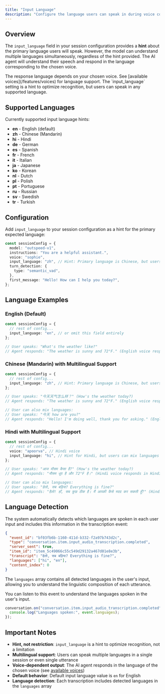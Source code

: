 ```yaml
---
title: "Input Language"
description: "Configure the language users can speak in during voice conversations"
---
```


## Overview

The `input_language` field in your session configuration provides a **hint** about the primary language users will speak.
However, the model can understand multiple languages simultaneously, regardless of the hint provided.
The AI agent will understand their speech and respond in the language corresponding to the chosen voice.

<Note>
  The response language depends on your chosen voice. See [available voices](/features/voices) for language support. The
  `input_language` setting is a hint to optimize recognition, but users can speak in any supported language.
</Note>

## Supported Languages

Currently supported input language hints:

- **en** - English (default)
- **zh** - Chinese (Mandarin)
- **hi** - Hindi
- **de** - German
- **es** - Spanish
- **fr** - French
- **it** - Italian
- **ja** - Japanese
- **ko** - Korean
- **nl** - Dutch
- **pl** - Polish
- **pt** - Portuguese
- **ru** - Russian
- **sv** - Swedish
- **tr** - Turkish

## Configuration

Add `input_language` to your session configuration as a hint for the primary expected language:

```typescript
const sessionConfig = {
  model: "outspeed-v1",
  instructions: "You are a helpful assistant.",
  voice: "sophie",
  input_language: "zh", // Hint: Primary language is Chinese, but users can still switch to English mid-conversation
  turn_detection: {
    type: "semantic_vad",
  },
  first_message: "Hello! How can I help you today?",
};
```

## Language Examples

### English (Default)

```typescript
const sessionConfig = {
  // rest of config...
  input_language: "en", // or omit this field entirely
};

// User speaks: "What's the weather like?"
// Agent responds: "The weather is sunny and 72°F." (English voice responds in English)
```

### Chinese (Mandarin) with Multilingual Support

```typescript
const sessionConfig = {
  // rest of config...
  input_language: "zh", // Hint: Primary language is Chinese, but users can still switch to English mid-conversation
};

// User speaks: "今天天气怎么样？" (How's the weather today?)
// Agent responds: "The weather is sunny and 72°F." (English voice responds in English)

// User can also mix languages:
// User speaks: "今天 how are you?"
// Agent responds: "Hello! I'm doing well, thank you for asking." (English voice responds in English)
```

### Hindi with Multilingual Support

```typescript
const sessionConfig = {
  // rest of config...
  voice: "apoorva", // Hindi voice
  input_language: "hi", // Hint for Hindi, but users can mix languages
};

// User speaks: "आज मौसम कैसा है?" (How's the weather today?)
// Agent responds: "मौसम धूप है और 72°F है।" (Hindi voice responds in Hindi)

// User can also mix languages:
// User speaks: "हेलो, सब बढ़िया? Everything is fine?"
// Agent responds: "हैलो! हाँ, सब कुछ ठीक है। मैं आपकी कैसे मदद कर सकती हूँ?" (Hindi voice responds in Hindi)
```

## Language Detection

The system automatically detects which languages are spoken in each user input and includes this information in the transcription event:

```json
{
  "event_id": "bf03fb6b-1160-411d-b332-f2a97b743d2c",
  "type": "conversation.item.input_audio_transcription.completed",
  "server_sent": true,
  "item_id": "item_5c49066c55c549d29132a467d01e8e3b",
  "transcript": "हेलो, सब बढ़िया? Everything is fine?",
  "languages": ["hi", "en"],
  "content_index": 0
}
```

The `languages` array contains all detected languages in the user's input, allowing you to understand the linguistic composition of each utterance.

You can listen to this event to understand the languages spoken in the user's input.

```typescript
conversation.on("conversation.item.input_audio_transcription.completed", (event) => {
  console.log("Languages spoken:", event.languages);
});
```

## Important Notes

- **Hint, not restriction**: `input_language` is a hint to optimize recognition, not a limitation
- **Multilingual support**: Users can speak multiple languages in a single session or even single utterance
- **Voice-dependent output**: The AI agent responds in the language of the chosen voice (see [available voices](/features/voices))
- **Default behavior**: Default input language value is `en` for English
- **Language detection**: Each transcription includes detected languages in the `languages` array
